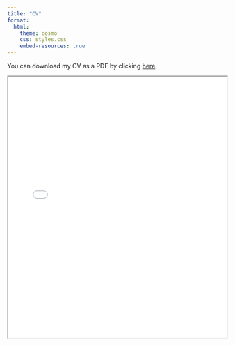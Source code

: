 ```yaml
---
title: "CV"
format:
  html:
    theme: cosmo
    css: styles.css
    embed-resources: true  
---
```


You can download my CV as a PDF by clicking [here](Weissman_CV_August2025.pdf).

<iframe src="Weissman_CV_August2025.pdf" width="100%" height="600px">

This browser does not support PDFs. Please download the PDF to view it: <a href="cv.pdf">Download PDF</a>.

</iframe>
